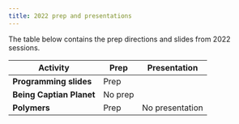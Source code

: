 ```yaml
---
title: 2022 prep and presentations
---
```


<PageDescription>

The table below contains the prep directions and slides from 2022 sessions.

</PageDescription>



| Activity                                        | Prep                                                         | Presentation |
|-------------------------------------------------|--------------------------------------------------------------|--------------|
| **Programming slides**                           | Prep                                            |              |
| **Being Captian Planet** | No prep   |                                             |              |
| **Polymers**                                        | Prep                                                         | No presentation |